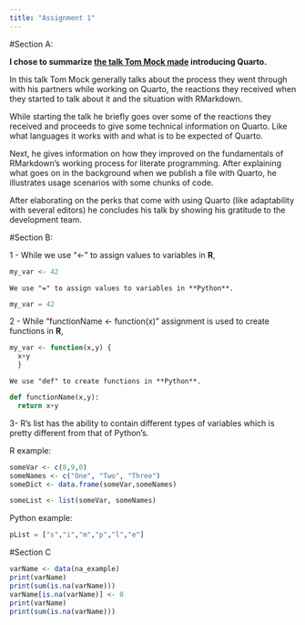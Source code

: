 ```yaml
---
title: "Assignment 1"
---
```

#Section A:

**I chose to summarize [the talk Tom Mock made](https://www.youtube.com/watch?v=mrvhk2XUfWo) introducing Quarto.**

In this talk Tom Mock generally talks about the process they went through with his partners while working on Quarto, the reactions they received when they started to talk about it and the situation with RMarkdown.

While starting the talk he briefly goes over some of the reactions they received and proceeds to give some technical information on Quarto. Like what languages it works with and what is to be expected of Quarto.

Next, he gives information on how they improved on the fundamentals of RMarkdown's working process for literate programming. After explaining what goes on in the background when we publish a file with Quarto, he illustrates usage scenarios with some chunks of code.

After elaborating on the perks that come with using Quarto (like adaptability with several editors) he concludes his talk by showing his gratitude to the development team.

#Section B:

1 - While we use "<-" to assign values to variables in     **R**,

```r
my_var <- 42
```

    We use "=" to assign values to variables in **Python**.
    
```Python
my_var = 42
```

2 - While "functionName <- function(x)" assignment is used to create functions in **R**,

```r
my_var <- function(x,y) {
  x+y
  }
```
    
    We use "def" to create functions in **Python**.
    
```Python
def functionName(x,y):
  return x+y
```

3- R's list has the ability to contain different types of variables which is pretty different from that of Python's.

R example:
```r
someVar <- c(8,9,0)
someNames <- c("One", "Two", "Three")
someDict <- data.frame(someVar,someNames)

someList <- list(someVar, someNames)
```
    
Python example:

```Python
pList = ["s","i","m","p","l","e"]
```

#Section C

```r
varName <- data(na_example)
print(varName)
print(sum(is.na(varName)))
varName[is.na(varName)] <- 0
print(varName)
print(sum(is.na(varName)))
```